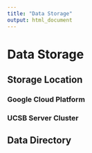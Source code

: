 ```yaml
---
title: "Data Storage"
output: html_document
---
```


# Data Storage


## Storage Location

### Google Cloud Platform

### UCSB Server Cluster


## Data Directory
